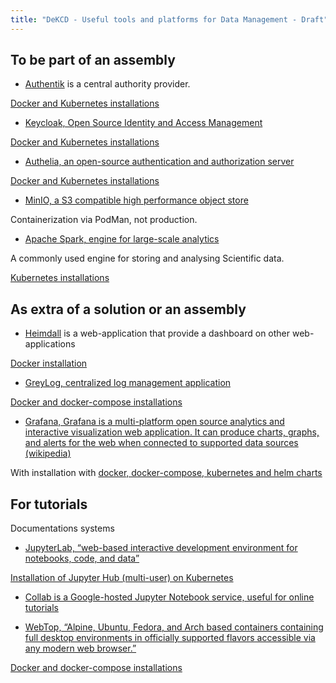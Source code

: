 ```yaml
---
title: "DeKCD - Useful tools and platforms for Data Management - Draft"
---
```


## To be part of an assembly

* [Authentik](https://goauthentik.io/) is a central authority provider.

[Docker and Kubernetes installations](https://docs.goauthentik.io/docs/installation/)

* [Keycloak, Open Source Identity and Access Management](https://www.keycloak.org/)

[Docker and Kubernetes installations](https://www.keycloak.org/guides#getting-started)

* [Authelia, an open-source authentication and authorization server](https://www.authelia.com/)

[Docker and Kubernetes installations](https://www.authelia.com/integration/deployment/introduction/)

* [MinIO, a S3 compatible high performance object store](https://github.com/minio/minio)

Containerization via PodMan, not production.

* [Apache Spark, engine for large-scale analytics](https://spark.apache.org/)

A commonly used engine for storing and analysing Scientific data.

[Kubernetes installations](https://spark.apache.org/docs/latest/running-on-kubernetes.html)

## As extra of a solution or an assembly

* [Heimdall](https://heimdall.site/) is a web-application that provide a dashboard on other web-applications

[Docker installation](https://hub.docker.com/r/linuxserver/heimdall/)

* [GreyLog, centralized log management application](https://graylog.org/)

[Docker and docker-compose installations](https://graylog.org/downloads/)

* [Grafana, Grafana is a multi-platform open source analytics and interactive visualization web application. It can produce charts, graphs, and alerts for the web when connected to supported data sources (wikipedia)](https://grafana.com/)

With installation with [docker, docker-compose, kubernetes and helm charts](https://grafana.com/docs/grafana/latest/setup-grafana/installation/)

## For tutorials

Documentations systems

* [JupyterLab, "web-based interactive development environment for notebooks, code, and data"](https://jupyter.org/)

[Installation of Jupyter Hub (multi-user) on Kubernetes](https://z2jh.jupyter.org/en/stable/)

* [Collab is a Google-hosted Jupyter Notebook service, useful for online tutorials](https://colab.google/)

* [WebTop, "Alpine, Ubuntu, Fedora, and Arch based containers containing full desktop environments in officially supported flavors accessible via any modern web browser."](https://github.com/linuxserver/docker-webtop)

[Docker and docker-compose installations](https://github.com/linuxserver/docker-webtop?tab=readme-ov-file#usage)


